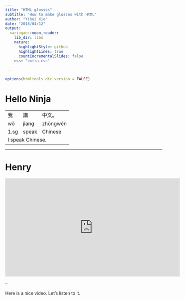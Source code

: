 ```yaml
---
title: "HTML glosses"
subtitle: "How to make glosses with HtML"
author: "Yihui Xie"
date: "2018/04/12"
output:
  xaringan::moon_reader:
    lib_dir: libs
    nature:
      highlightStyle: github
      highlightLines: true
      countIncrementalSlides: false
    css: "extra.css"
        
---
```


```r
options(htmltools.dir.version = FALSE)
```



# Hello Ninja

<table border="0">
<tr> 
 <td  align="left">我</td>
 <td  align="left">講</td>
 <td  align="left">中文。</td>
</tr>

<tr> 
 <td  align="left">wǒ</td>
 <td  align="left">jǐang</td>
 <td  align="left">zhōngwén</td>
</tr>

<tr> 
 <td  align="left">1.<sc>sg</sc></td>
 <td  align="left">speak</td>
 <td  align="left">Chinese</td>
</tr>



<tr>
 <td colspan="9">I speak Chinese.</td>
</tr>

</table>

---

# Henry

<iframe width="560" height="315" src="https://www.youtube.com/embed/IsXB5eRMRno" frameborder="0" allow="autoplay; encrypted-media" allowfullscreen></iframe>

--

Here is a nice video. Let's listen to it.




